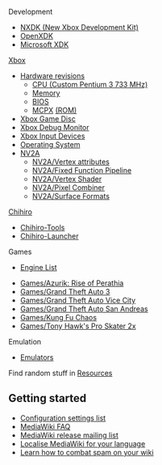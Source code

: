 {{:Main Page/Header}}

Development

* [https://github.com/xqemu/nxdk NXDK (New Xbox Development Kit)]
* [[OpenXDK]]
* [[Microsoft XDK]]

[[Xbox]]

* [[Hardware revisions]]
** [[CPU|CPU (Custom Pentium 3 733 MHz)]]
** [[Memory]]
** [[BIOS]]
** [[MCPX]] [[MCPX ROM|(ROM)]]
* [[Xbox Game Disc]]
* [[Xbox Debug Monitor]]
* [[Xbox Input Devices]]
* [[Operating System]]
* [[NV2A]]
** [[NV2A/Vertex attributes]]
** [[NV2A/Fixed Function Pipeline]]
** [[NV2A/Vertex Shader]]
** [[NV2A/Pixel Combiner]]
** [[NV2A/Surface Formats]]

[http://segaretro.org/Sega_Chihiro Chihiro]

* [[Chihiro-Tools]]
* [[Chihiro-Launcher]]

Games

* [[Engine List]]

* [[Games/Azurik: Rise of Perathia]]
* [[Games/Grand Theft Auto 3]]
* [[Games/Grand Theft Auto Vice City]]
* [[Games/Grand Theft Auto San Andreas]]
* [[Games/Kung Fu Chaos]]
* [[Games/Tony Hawk's Pro Skater 2x]]

Emulation

* [[Emulators]]


Find random stuff in [[Resources]]

== Getting started ==

* [https://www.mediawiki.org/wiki/Special:MyLanguage/Manual:Configuration_settings Configuration settings list]
* [https://www.mediawiki.org/wiki/Special:MyLanguage/Manual:FAQ MediaWiki FAQ]
* [https://lists.wikimedia.org/mailman/listinfo/mediawiki-announce MediaWiki release mailing list]
* [https://www.mediawiki.org/wiki/Special:MyLanguage/Localisation#Translation_resources Localise MediaWiki for your language]
* [https://www.mediawiki.org/wiki/Special:MyLanguage/Manual:Combating_spam Learn how to combat spam on your wiki]
